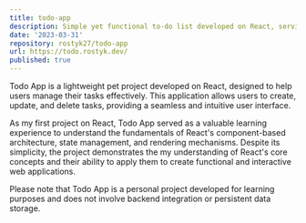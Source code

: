 ```yaml
---
title: todo-app
description: Simple yet functional to-do list developed on React, serving as a personal task management application.
date: '2023-03-31'
repository: rostyk27/todo-app
url: https://todo.rostyk.dev/
published: true
---
```


Todo App is a lightweight pet project developed on React, designed to help users manage their tasks effectively. This application allows users to create, update, and delete tasks, providing a seamless and intuitive user interface.

As my first project on React, Todo App served as a valuable learning experience to understand the fundamentals of React's component-based architecture, state management, and rendering mechanisms. Despite its simplicity, the project demonstrates the my understanding of React's core concepts and their ability to apply them to create functional and interactive web applications.

Please note that Todo App is a personal project developed for learning purposes and does not involve backend integration or persistent data storage.
